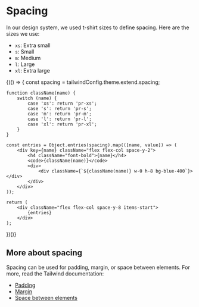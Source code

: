 
<Meta title="Tokens/Spacing" />

# Spacing

In our design system, we used t-shirt sizes to define spacing. Here are the sizes we use:
- `xs`: Extra small
- `s`: Small
- `m`: Medium
- `l`: Large
- `xl`: Extra large

<Canvas>
{(() => {
    const spacing = tailwindConfig.theme.extend.spacing;

    function className(name) {
        switch (name) {
            case 'xs': return 'pr-xs';
            case 's': return 'pr-s';
            case 'm': return 'pr-m';
            case 'l': return 'pr-l';
            case 'xl': return 'pr-xl';
        }
    }

    const entries = Object.entries(spacing).map(([name, value]) => (
        <div key={name} className="flex flex-col space-y-2">
            <h4 className="font-bold">{name}</h4>
            <code>{className(name)}</code>
            <div>
                <div className={`${className(name)} w-0 h-8 bg-blue-400`}></div>
            </div>
        </div>
    ));

    return (
        <div className="flex flex-col space-y-8 items-start">
            {entries}
        </div>
    );
})()}
</Canvas>

## More about spacing

Spacing can be used for padding, margin, or space between elements. For more, read the Tailwind documentation:
- [Padding](https://tailwindcss.com/docs/padding)
- [Margin](https://tailwindcss.com/docs/margin)
- [Space between elements](https://tailwindcss.com/docs/space)
```

